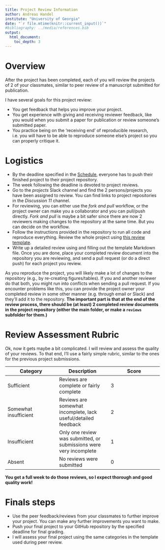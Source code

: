 ```yaml
---
title: Project Review Information 
author: Andreas Handel
institute: "University of Georgia"
date: "`r file.mtime(knitr::current_input())`"
#bibliography: ../media/references.bib
output: 
  html_document:
    toc_depth: 3
---
```



# Overview

After the project has been completed, each of you will review the projects of 2 of your classmates, similar to peer review of a manuscript submitted for publication.

I have several goals for this project review:

* You get feedback that helps you improve your project.
* You get experience with giving and receiving reviewer feedback, like you would when you submit a paper for publication or review someone's submitted paper.
* You practice being on the 'receiving end' of reproducible research, i.e. you will have to be able to reproduce someone else's project so you can properly critique it.

# Logistics
* By the deadline specified in the [Schedule](./Course_Schedule.html), everyone has to push their finished project to their project repository. 
* The week following the deadline is devoted to project reviews. 
* Go to the _projects_ Slack channel and find the 2 persons/projects you have been assigned to review. You can find links to project repositories in the _Discussion 11_ channel.
* For reviewing, you can either use the _fork and pull_ workflow, or the project owner can make you a collaborator and you can pull/push directly. _Fork and pull_ is maybe a bit safer since there are now 2 reviewers making changes to the repository at the same time. But you can decide on the workflow.
* Follow the instructions provided in the repository to run all code and reproduce everything. Review the whole project using [this review template](./rfiles/Project_Review_Template.Rmd).
* Write up a detailed review using and filling out the template Markdown file. Once you are done, place your completed review document into the repository you are reviewing, and send a pull request (or do a direct push) for each project you review.

:::note
As you reproduce the project, you will likely make a lot of changes to the repository (e.g., by re-creating figures/tables). If you and another reviewer do that both, you might run into conflicts when sending a pull request. If you encounter problems like this, you can provide the project owner your completed review in some other manner (e.g. through email or Slack) and they'll add it to the repository. **The important part is that at the end of the review process, there should be (at least) 2 completed review documents in the project repository (either the main folder, or make a `reviews` subfolder for them.)**
:::

# Review Assessment Rubric
Ok, now it gets maybe a bit complicated. I will review and assess the quality of your reviews. To that end, I'll use a fairly simple rubric, similar to the ones for the previous project submissions.

| **Category** | **Description**  | **Score** |
| --- | --- | --- |
| Sufficient | Reviews are complete or fairly complete | 3 |
| Somewhat insufficient | Reviews are somewhat incomplete, lack useful/detailed feedback | 2 |
| Insufficient | Only one review was submitted, or submissions were very incomplete | 1 |
| Absent | No reviews were submitted | 0 |

**You get a full week to do those reviews, so I expect thorough and good quality work!**

# Finals steps
* Use the peer feedback/reviews from your classmates to further improve your project. You can make any further improvements you want to make.
* Push your final project to your GitHub repository by the specified deadline for final grading.
* I will assess your final project using the same categories in the template used during peer review.